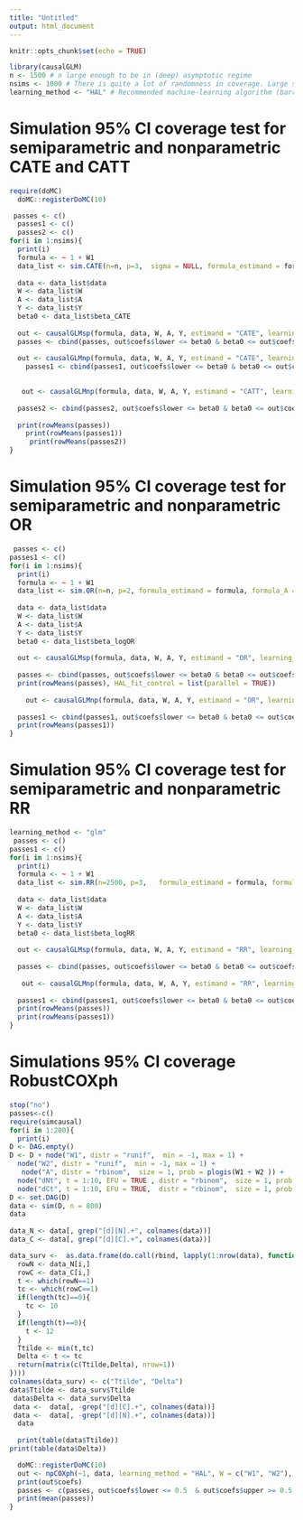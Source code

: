 ```yaml
---
title: "Untitled"
output: html_document
---
```


```r
knitr::opts_chunk$set(echo = TRUE)
```


```r
library(causalGLM)
n <- 1500 # n large enough to be in (deep) asymptotic regime
nsims <- 1000 # There is quite a lot of randomness in coverage. Large sim numbers gives more correct coverage probabilities
learning_method <- "HAL" # Recommended machine-learning algorithm (barring computational constraints)
```

# Simulation 95% CI coverage test for semiparametric and nonparametric CATE and CATT
```r
require(doMC)
  doMC::registerDoMC(10)

 passes <- c()
  passes1 <- c()
  passes2 <- c()
for(i in 1:nsims){
  print(i)
  formula <- ~ 1 + W1
  data_list <- sim.CATE(n=n, p=3,  sigma = NULL, formula_estimand = formula, formula_A = ~., formula_Y0W = ~ ., beta = c(1,1), beta_A = 0.5*c(0,1,1,1), beta_Y = 0.5*c(1,1,1,1)) 
  
  data <- data_list$data
  W <- data_list$W
  A <- data_list$A
  Y <- data_list$Y
  beta0 <- data_list$beta_CATE
  
  out <- causalGLMsp(formula, data, W, A, Y, estimand = "CATE", learning_method = learning_method, verbose = T, HAL_fit_control = list(parallel = TRUE))
  passes <- cbind(passes, out$coefs$lower <= beta0 & beta0 <= out$coefs$upper )
   
  out <- causalGLMnp(formula, data, W, A, Y, estimand = "CATE", learning_method = learning_method, verbose = T, HAL_fit_control = list(parallel = TRUE))
    passes1 <- cbind(passes1, out$coefs$lower <= beta0 & beta0 <= out$coefs$upper )

 
   out <- causalGLMnp(formula, data, W, A, Y, estimand = "CATT", learning_method = learning_method, verbose = T, HAL_fit_control = list(parallel = TRUE))
 
  passes2 <- cbind(passes2, out$coefs$lower <= beta0 & beta0 <= out$coefs$upper )
  
  print(rowMeans(passes))
    print(rowMeans(passes1))
     print(rowMeans(passes2))
}

```

 

# Simulation 95% CI coverage test for semiparametric and nonparametric OR
```r


 passes <- c()
passes1 <- c()
for(i in 1:nsims){
  print(i)
  formula <- ~ 1 + W1
  data_list <- sim.OR(n=n, p=2, formula_estimand = formula, formula_A = ~., formula_Y0W = ~., beta = c(1,0.5), beta_A =0.5 * c(0,1,1) , beta_Y = c(0,1,1)) 
  
  data <- data_list$data
  W <- data_list$W
  A <- data_list$A
  Y <- data_list$Y
  beta0 <- data_list$beta_logOR
  
  out <- causalGLMsp(formula, data, W, A, Y, estimand = "OR", learning_method = learning_method, verbose = FALSE, delta_epsilon = 0.05, HAL_fit_control = list(parallel = TRUE))
 
  passes <- cbind(passes, out$coefs$lower <= beta0 & beta0 <= out$coefs$upper )
  print(rowMeans(passes), HAL_fit_control = list(parallel = TRUE))
  
    out <- causalGLMnp(formula, data, W, A, Y, estimand = "OR", learning_method = learning_method, verbose = FALSE, delta_epsilon = 0.05, HAL_fit_control = list(parallel = TRUE))
 
  passes1 <- cbind(passes1, out$coefs$lower <= beta0 & beta0 <= out$coefs$upper )
  print(rowMeans(passes1))
}
```

# Simulation 95% CI coverage test for semiparametric and nonparametric RR
```r
learning_method <- "glm"
 passes <- c()
passes1 <- c()
for(i in 1:nsims){
  print(i)
  formula <- ~ 1 + W1
  data_list <- sim.RR(n=2500, p=3,   formula_estimand = formula, formula_A = ~., formula_Y0W = ~., beta = c(1,1), beta_A = 0.5*c(0,1,1,1), beta_Y = 0.5*c(0,1,1,1)) 
  
  data <- data_list$data
  W <- data_list$W
  A <- data_list$A
  Y <- data_list$Y
  beta0 <- data_list$beta_logRR
  
  out <- causalGLMsp(formula, data, W, A, Y, estimand = "RR", learning_method = learning_method, verbose = FALSE, HAL_fit_control = list(parallel = TRUE))
  
  passes <- cbind(passes, out$coefs$lower <= beta0 & beta0 <= out$coefs$upper )
  
   out <- causalGLMnp(formula, data, W, A, Y, estimand = "RR", learning_method = learning_method, verbose = FALSE, HAL_fit_control = list(parallel = TRUE))
  
  passes1 <- cbind(passes1, out$coefs$lower <= beta0 & beta0 <= out$coefs$upper )
  print(rowMeans(passes))
  print(rowMeans(passes1))
}

```

 
# Simulations 95% CI coverage RobustCOXph


```r
stop("no")
passes<-c()
require(simcausal)
for(i in 1:200){
  print(i)
D <- DAG.empty()
D <- D + node("W1", distr = "runif",  min = -1, max = 1) + 
  node("W2", distr = "runif",  min = -1, max = 1) + 
   node("A", distr = "rbinom",  size = 1, prob = plogis(W1 + W2 )) +
  node("dNt", t = 1:10, EFU = TRUE , distr = "rbinom",  size = 1, prob = exp(0.5*A)*0.35*plogis(W1 + W2 )) +
  node("dCt", t = 1:10, EFU = TRUE,  distr = "rbinom",  size = 1, prob = 0*plogis(W1 + W2 + t)) 
D <- set.DAG(D)
data <- sim(D, n = 800)
data
 
data_N <- data[, grep("[d][N].+", colnames(data))]
data_C <- data[, grep("[d][C].+", colnames(data))]

data_surv <-  as.data.frame(do.call(rbind, lapply(1:nrow(data), function(i) {
  rowN <- data_N[i,]
  rowC <- data_C[i,]
  t <- which(rowN==1)
  tc <- which(rowC==1)
  if(length(tc)==0){
    tc <- 10
  }
  if(length(t)==0){
    t <- 12
  }
  Ttilde <- min(t,tc)
  Delta <- t <= tc
  return(matrix(c(Ttilde,Delta), nrow=1))
})))
colnames(data_surv) <- c("Ttilde", "Delta")
data$Ttilde <- data_surv$Ttilde
 data$Delta <- data_surv$Delta
 data <-  data[, -grep("[d][C].+", colnames(data))]
 data <-  data[, -grep("[d][N].+", colnames(data))]
  data
  
  print(table(data$Ttilde))
print(table(data$Delta))

  doMC::registerDoMC(10)
  out <- npCOXph(~1, data, learning_method = "HAL", W = c("W1", "W2"), "A" = "A", Ttilde = "Ttilde", Delta = "Delta", formula_N = ~ ., formula_HAL_T = NULL, HAL_args_T = list(max_degree = 2, smoothness_orders  =1, num_knots = c(10,5)), HAL_fit_control = list(parallel = TRUE) )
  print(out$coefs)
  passes <- c(passes, out$coefs$lower <= 0.5  & out$coefs$upper >= 0.5 )
  print(mean(passes))
}
```


